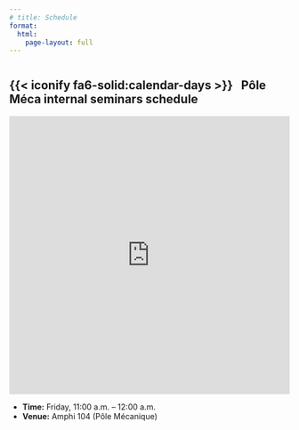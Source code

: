 ```yaml
---
# title: Schedule
format:
  html:
    page-layout: full
---
```


:::: {style='margin-top: 3em;'}
::::

## {{< iconify fa6-solid:calendar-days >}} &nbsp; Pôle Méca internal seminars schedule

<iframe src="https://calendar.google.com/calendar/embed?height=600&amp;wkst=1&amp;bgcolor=%23ffffff&amp;ctz=Europe%2FParis&amp;src=cG9sZS5tZWNhLnNlbWluYWlyZUBnbWFpbC5jb20&amp;ctz=Europe%2FParis;color=%233F51B5&amp;mode=AGENDA&amp;hl=en&amp;showTitle=0&amp;showCalendars=0"
        style="border:0" scrolling="no" height="500" frameborder="0" width="100%"></iframe>

- **Time:** Friday, 11:00 a.m. – 12:00 a.m. 
- **Venue:** Amphi 104 (Pôle Mécanique)